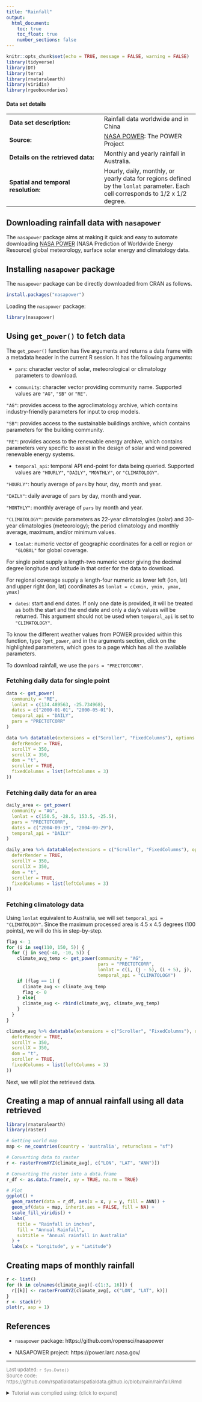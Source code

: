 ```yaml
---
title: "Rainfall"
output:
  html_document:
    toc: true
    toc_float: true
    number_sections: false
---
```


```r
knitr::opts_chunk$set(echo = TRUE, message = FALSE, warning = FALSE)
library(tidyverse)
library(DT)
library(terra)
library(rnaturalearth)
library(viridis)
library(rgeoboundaries)
```

#### Data set details

|||
| ----------- | ----------- |
| **Data set description:** | Rainfall data worldwide and in China |
| **Source:**   | [NASA POWER](https://power.larc.nasa.gov/): The POWER Project |
| **Details on the retrieved data:**   | Monthly and yearly rainfall in Australia. |
| **Spatial and temporal resolution:**   | Hourly, daily, monthly, or yearly data for regions defined by the `lonlat` parameter. Each cell corresponds to 1/2 x 1/2 degree. |

## Downloading rainfall data with `nasapower`
 
The `nasapower` package aims at making it quick and easy to automate downloading [NASA POWER](https://power.larc.nasa.gov/) (NASA Prediction of Worldwide Energy Resource) global meteorology, surface solar energy and climatology data.


## Installing `nasapower` package 

The `nasapower` package can be directly downloaded from CRAN as follows.

```r
install.packages("nasapower")
```

Loading the `nasapower` package:

```r
library(nasapower)
```

## Using `get_power()` to fetch data

The `get_power()` function has five arguments and returns a data frame with a metadata header in the current R session.
It has the following arguments:

- `pars`: character vector of solar, meteorological or climatology parameters to download.

- `community`: character vector providing community name. Supported values are `"AG"`, `"SB"` or `"RE"`.

`"AG"`: provides access to the agroclimatology archive, which contains industry-friendly parameters for input to crop models.
    
`"SB"`: provides access to the sustainable buildings archive, which contains parameters for the building community.
    
`"RE"`: provides access to the renewable energy archive, which contains parameters very specific to assist in the design of solar and wind powered renewable energy systems.
    
- `temporal_api`: temporal API end-point for data being queried. Supported values are `"HOURLY"`, `"DAILY"`, `"MONTHLY"`, or `"CLIMATOLOGY"`.
  
`"HOURLY"`: hourly average of `pars` by hour, day, month and year.

`"DAILY"`: daily average of `pars` by day, month and year.

`"MONTHLY"`: monthly average of `pars` by month and year.
    
`"CLIMATOLOGY"`: provide parameters as 22-year climatologies (solar) and 30-year climatologies (meteorology); the period climatology and monthly average, maximum, and/or minimum values.
    
- `lonlat`: numeric vector of geographic coordinates for a cell or region or `"GLOBAL"` for global coverage.

For single point supply a length-two numeric vector giving the decimal degree longitude and latitude in that order for the data to download. 
    
For regional coverage supply a length-four numeric as lower left (lon, lat) and upper right (lon, lat) coordinates as `lonlat = c(xmin, ymin, ymax, ymax)`
    
- `dates`: start and end dates. If only one date is provided, it will be treated as both the start and the end date and only a day's values will be returned. 
This argument should not be used when `temporal_api` is set to `"CLIMATOLOGY"`.

To know the different weather values from POWER provided within this function, type `?get_power`, and in the arguments section, click on the highlighted parameters, which goes to a page which has all the available parameters.

To download rainfall, we use the `pars = "PRECTOTCORR"`. 

### Fetching daily data for single point
   
```r
data <- get_power(
  community = "RE",
  lonlat = c(134.489563, -25.734968),
  dates = c("2000-01-01", "2000-05-01"),
  temporal_api = "DAILY",
  pars = "PRECTOTCORR"
)

data %>% datatable(extensions = c("Scroller", "FixedColumns"), options = list(
  deferRender = TRUE,
  scrollY = 350,
  scrollX = 350,
  dom = "t",
  scroller = TRUE,
  fixedColumns = list(leftColumns = 3)
))
```

### Fetching daily data for an area

```r
daily_area <- get_power(
  community = "AG",
  lonlat = c(150.5, -28.5, 153.5, -25.5),
  pars = "PRECTOTCORR",
  dates = c("2004-09-19", "2004-09-29"),
  temporal_api = "DAILY"
)

daily_area %>% datatable(extensions = c("Scroller", "FixedColumns"), options = list(
  deferRender = TRUE,
  scrollY = 350,
  scrollX = 350,
  dom = "t",
  scroller = TRUE,
  fixedColumns = list(leftColumns = 3)
))
```

### Fetching climatology data

Using `lonlat` equivalent to Australia, we will set `temporal_api = "CLIMATOLOGY"`. Since the maximum processed area is 4.5 x 4.5 degrees (100 points), we will do this in step-by-step.

```r
flag <- 1
for (i in seq(110, 150, 5)) {
  for (j in seq(-40, -10, 5)) {
    climate_avg_temp <- get_power(community = "AG",
                                  pars = "PRECTOTCORR",
                                  lonlat = c(i, (j - 5), (i + 5), j),
                                  temporal_api = "CLIMATOLOGY")
    if (flag == 1) {
      climate_avg <- climate_avg_temp
      flag <- 0
    } else{
      climate_avg <- rbind(climate_avg, climate_avg_temp)
    }
  }
}

climate_avg %>% datatable(extensions = c("Scroller", "FixedColumns"), options = list(
  deferRender = TRUE,
  scrollY = 350,
  scrollX = 350,
  dom = "t",
  scroller = TRUE,
  fixedColumns = list(leftColumns = 3)
))
```

Next, we will plot the retrieved data.

## Creating a map of annual rainfall using all data retrieved

```r
library(rnaturalearth)
library(raster)

# Getting world map
map <- ne_countries(country = 'australia', returnclass = "sf")

# Converting data to raster
r <- rasterFromXYZ(climate_avg[, c("LON", "LAT", "ANN")])

# Converting the raster into a data.frame
r_df <- as.data.frame(r, xy = TRUE, na.rm = TRUE)

# Plot
ggplot() +
  geom_raster(data = r_df, aes(x = x, y = y, fill = ANN)) +
  geom_sf(data = map, inherit.aes = FALSE, fill = NA) +
  scale_fill_viridis() +
  labs(
    title = "Rainfall in inches",
    fill = "Annual Rainfall",
    subtitle = "Annual rainfall in Australia"
  ) + 
  labs(x = "Longitude", y = "Latitude")
```

## Creating maps of monthly rainfall

```r
r <- list()
for (k in colnames(climate_avg)[-c(1:3, 16)]) {
  r[[k]] <- rasterFromXYZ(climate_avg[, c("LON", "LAT", k)])
}
r <- stack(r)
plot(r, asp = 1)
```




## References

- `nasapower` package: https://github.com/ropensci/nasapower

- NASAPOWER project: https://power.larc.nasa.gov/


---

<p style ="color:grey; font-size: 13px;">  
Last updated: `r Sys.Date()`  
Source code: https://github.com/rspatialdata/rspatialdata.github.io/blob/main/rainfall.Rmd 
<details>
<summary><span style ="color:grey; font-size: 13px;">Tutorial was complied using: (click to expand)</span></summary>
```r
sessionInfo()
```
</details>
</p>
